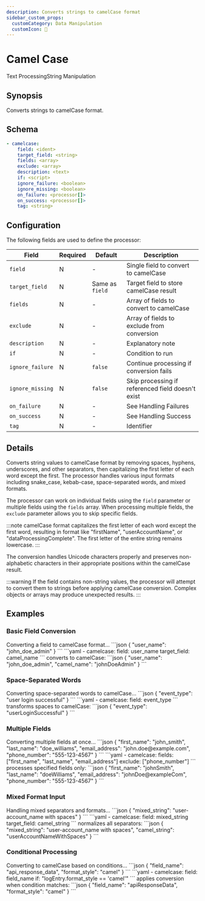 ```yaml
---
description: Converts strings to camelCase format
sidebar_custom_props:
  customCategory: Data Manipulation
  customIcon: 🐪
---
```


# Camel Case

<span className="theme-doc-version-badge badge badge--primary">Text Processing</span><span className="theme-doc-version-badge badge badge--secondary">String Manipulation</span>

## Synopsis

Converts strings to camelCase format.

## Schema

```yaml {2-3}
- camelcase:
    field: <ident>
    target_field: <string>
    fields: <array>
    exclude: <array>
    description: <text>
    if: <script>
    ignore_failure: <boolean>
    ignore_missing: <boolean>
    on_failure: <processor[]>
    on_success: <processor[]>
    tag: <string>
```

## Configuration

The following fields are used to define the processor:

|Field|Required|Default|Description|
|---|---|---|---|
|`field`|N|-|Single field to convert to camelCase|
|`target_field`|N|Same as `field`|Target field to store camelCase result|
|`fields`|N|-|Array of fields to convert to camelCase|
|`exclude`|N|-|Array of fields to exclude from conversion|
|`description`|N|-|Explanatory note|
|`if`|N|-|Condition to run|
|`ignore_failure`|N|`false`|Continue processing if conversion fails|
|`ignore_missing`|N|`false`|Skip processing if referenced field doesn't exist|
|`on_failure`|N|-|See <Topic id="handling-failures">Handling Failures</Topic>|
|`on_success`|N|-|See <Topic id="handling-success">Handling Success</Topic>|
|`tag`|N|-|Identifier|

## Details

Converts string values to camelCase format by removing spaces, hyphens, underscores, and other separators, then capitalizing the first letter of each word except the first. The processor handles various input formats including snake_case, kebab-case, space-separated words, and mixed formats.

The processor can work on individual fields using the `field` parameter or multiple fields using the `fields` array. When processing multiple fields, the `exclude` parameter allows you to skip specific fields.

:::note
camelCase format capitalizes the first letter of each word except the first word, resulting in format like "firstName", "userAccountName", or "dataProcessingComplete". The first letter of the entire string remains lowercase.
:::

The conversion handles Unicode characters properly and preserves non-alphabetic characters in their appropriate positions within the camelCase result.

:::warning
If the field contains non-string values, the processor will attempt to convert them to strings before applying camelCase conversion. Complex objects or arrays may produce unexpected results.
:::

## Examples

### Basic Field Conversion

<ExampleGrid>
  <CommentCol>
    Converting a field to camelCase format...
  </CommentCol>
  <CodeCol>
    ```json
    {
      "user_name": "john_doe_admin"
    }
    ```
    ```yaml
    - camelcase:
        field: user_name
        target_field: camel_name
    ```
  </CodeCol>
  <CommentCol>
    converts to camelCase:
  </CommentCol>
  <CodeCol>
    ```json
    {
      "user_name": "john_doe_admin",
      "camel_name": "johnDoeAdmin"
    }
    ```
  </CodeCol>
</ExampleGrid>

### Space-Separated Words

<ExampleGrid>
  <CommentCol>
    Converting space-separated words to camelCase...
  </CommentCol>
  <CodeCol>
    ```json
    {
      "event_type": "user login successful"
    }
    ```
    ```yaml
    - camelcase:
        field: event_type
    ```
  </CodeCol>
  <CommentCol>
    transforms spaces to camelCase:
  </CommentCol>
  <CodeCol>
    ```json
    {
      "event_type": "userLoginSuccessful"
    }
    ```
  </CodeCol>
</ExampleGrid>

### Multiple Fields

<ExampleGrid>
  <CommentCol>
    Converting multiple fields at once...
  </CommentCol>
  <CodeCol>
    ```json
    {
      "first_name": "john_smith",
      "last_name": "doe_williams",
      "email_address": "john.doe@example.com",
      "phone_number": "555-123-4567"
    }
    ```
    ```yaml
    - camelcase:
        fields: ["first_name", "last_name", "email_address"]
        exclude: ["phone_number"]
    ```
  </CodeCol>
  <CommentCol>
    processes specified fields only:
  </CommentCol>
  <CodeCol>
    ```json
    {
      "first_name": "johnSmith",
      "last_name": "doeWilliams",
      "email_address": "johnDoe@exampleCom",
      "phone_number": "555-123-4567"
    }
    ```
  </CodeCol>
</ExampleGrid>

### Mixed Format Input

<ExampleGrid>
  <CommentCol>
    Handling mixed separators and formats...
  </CommentCol>
  <CodeCol>
    ```json
    {
      "mixed_string": "user-account_name with spaces"
    }
    ```
    ```yaml
    - camelcase:
        field: mixed_string
        target_field: camel_string
    ```
  </CodeCol>
  <CommentCol>
    normalizes all separators:
  </CommentCol>
  <CodeCol>
    ```json
    {
      "mixed_string": "user-account_name with spaces",
      "camel_string": "userAccountNameWithSpaces"
    }
    ```
  </CodeCol>
</ExampleGrid>

### Conditional Processing

<ExampleGrid>
  <CommentCol>
    Converting to camelCase based on conditions...
  </CommentCol>
  <CodeCol>
    ```json
    {
      "field_name": "api_response_data",
      "format_style": "camel"
    }
    ```
    ```yaml
    - camelcase:
        field: field_name
        if: "logEntry.format_style == 'camel'"
    ```
  </CodeCol>
  <CommentCol>
    applies conversion when condition matches:
  </CommentCol>
  <CodeCol>
    ```json
    {
      "field_name": "apiResponseData",
      "format_style": "camel"
    }
    ```
  </CodeCol>
</ExampleGrid>